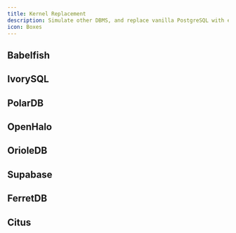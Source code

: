 ```yaml
---
title: Kernel Replacement
description: Simulate other DBMS, and replace vanilla PostgreSQL with exotic forks
icon: Boxes
---
```





## Babelfish


## IvorySQL


## PolarDB


## OpenHalo


## OrioleDB


## Supabase


## FerretDB


## Citus



